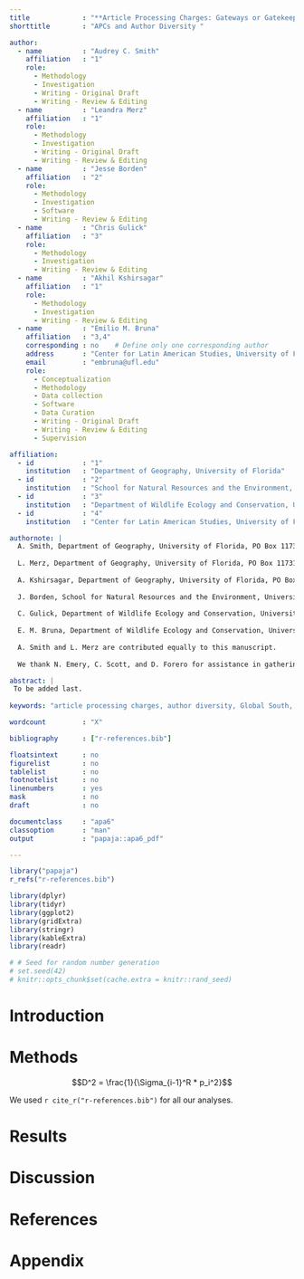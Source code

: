 ```yaml
---
title             : "**Article Processing Charges: Gateways or Gatekeepers of Author Diversity? OR Article Processing Charges alter the geographic representation of authors in Open Access journals**"
shorttitle        : "APCs and Author Diversity "

author: 
  - name          : "Audrey C. Smith"
    affiliation   : "1"
    role:         
      - Methodology
      - Investigation
      - Writing - Original Draft
      - Writing - Review & Editing
  - name          : "Leandra Merz"
    affiliation   : "1"
    role:
      - Methodology
      - Investigation
      - Writing - Original Draft
      - Writing - Review & Editing
  - name          : "Jesse Borden"
    affiliation   : "2"
    role:
      - Methodology
      - Investigation
      - Software
      - Writing - Review & Editing
  - name          : "Chris Gulick"
    affiliation   : "3"
    role:
      - Methodology
      - Investigation
      - Writing - Review & Editing
  - name          : "Akhil Kshirsagar"
    affiliation   : "1"
    role:
      - Methodology
      - Investigation
      - Writing - Review & Editing
  - name          : "Emilio M. Bruna"
    affiliation   : "3,4"
    corresponding : no    # Define only one corresponding author
    address       : "Center for Latin American Studies, University of Florida, PO Box 115530, Gainesville, Florida, 32611 USA"
    email         : "embruna@ufl.edu"
    role:
      - Conceptualization
      - Methodology
      - Data collection
      - Software
      - Data Curation
      - Writing - Original Draft
      - Writing - Review & Editing
      - Supervision

affiliation:
  - id            : "1"
    institution   : "Department of Geography, University of Florida"
  - id            : "2"
    institution   : "School for Natural Resources and the Environment, University of Florida"
  - id            : "3"
    institution   : "Department of Wildlife Ecology and Conservation, University of Florida"
  - id            : "4"
    institution   : "Center for Latin American Studies, University of Florida"

authornote: |
  A. Smith, Department of Geography, University of Florida, PO Box 117315, Gainesville, Florida, 32611 USA
  
  L. Merz, Department of Geography, University of Florida, PO Box 117315, Gainesville, Florida, 32611 USA
  
  A. Kshirsagar, Department of Geography, University of Florida, PO Box 117315, Gainesville, Florida, 32611 USA
  
  J. Borden, School for Natural Resources and the Environment, University of Florida, PO Box 116455, Gainesville, Florida, 32611 USA
  
  C. Gulick, Department of Wildlife Ecology and Conservation, University of Florida, PO Box 110430, Gainesville, Florida, 32611 USA
  
  E. M. Bruna, Department of Wildlife Ecology and Conservation, University of Florida, PO Box 110430, Gainesville, Florida, 32611 USA and Center for Latin American Studies, University of Florida, PO Box 115530, Gainesville, Florida, 32611 USA
  
  A. Smith and L. Merz are contributed equally to this manuscript.
  
  We thank N. Emery, C. Scott, and D. Forero for assistance in gathering preliminary data for the project and ---- for helpful discussions and feedback on the manuscript.

abstract: |
 To be added last.
  
keywords: "article processing charges, author diversity, Global South, geographic diversity, mirror journals, open access"

wordcount         : "X"

bibliography      : ["r-references.bib"]

floatsintext      : no
figurelist        : no
tablelist         : no
footnotelist      : no
linenumbers       : yes
mask              : no
draft             : no

documentclass     : "apa6"
classoption       : "man"
output            : "papaja::apa6_pdf"

---
```


```r
library("papaja")
r_refs("r-references.bib")

library(dplyr)
library(tidyr)
library(ggplot2)
library(gridExtra)
library(stringr)
library(kableExtra)
library(readr)
```



```r
# # Seed for random number generation
# set.seed(42)
# knitr::opts_chunk$set(cache.extra = knitr::rand_seed)
```

# Introduction

# Methods
$$D^2 = \frac{1}{\Sigma_{i-1}^R * p_i^2}$$


We used `r cite_r("r-references.bib")` for all our analyses.

# Results

# Discussion



\newpage

# References

\begingroup
\setlength{\parindent}{-0.5in}
\setlength{\leftskip}{0.5in}

<div id="refs" custom-style="Bibliography"></div>
\endgroup

<!-- \newpage -->
<!-- ```{r child = "Smith_etal_FigsTables.Rmd"} -->
<!-- ``` -->

\newpage
# Appendix
<!-- ```{r child = "Smith_etal_Appendix.Rmd"} -->
<!-- ``` -->
